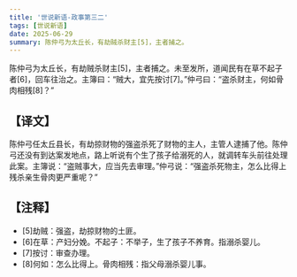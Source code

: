 ```yaml
---
title: '世说新语-政事第三二'
tags: [世说新语]
date: 2025-06-29
summary: 陈仲弓为太丘长，有劫贼杀财主[5]，主者捕之。
---
```


陈仲弓为太丘长，有劫贼杀财主[5]，主者捕之。未至发所，道闻民有在草不起子者[6]，回车往治之。主簿曰：“贼大，宜先按讨[7]。”仲弓曰：“盗杀财主，何如骨肉相残[8]？”

## 【译文】

陈仲弓任太丘县长，有劫掠财物的强盗杀死了财物的主人，主管人逮捕了他。陈仲弓还没有到达案发地点，路上听说有个生了孩子给溺死的人，就调转车头前往处理此案。主簿说：“盗贼事大，应当先去审理。”仲弓说：“强盗杀死物主，怎么比得上残杀亲生骨肉更严重呢？”

## 【注释】

- [5]劫贼：强盗，劫掠财物的土匪。
- [6]在草：产妇分娩。不起子：不举子，生了孩子不养育。指溺杀婴儿。
- [7]按讨：审查办理。
- [8]何如：怎么比得上。骨肉相残：指父母溺杀婴儿事。
